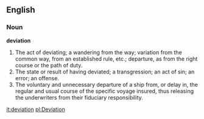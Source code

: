 ==English==

===Noun===

'''deviation'''

#The act of deviating; a wandering from the way; variation from the common way, from an established rule, etc.; departure, as from the right course or the path of duty.
#The state or result of having deviated; a transgression; an act of sin; an error; an offense.
#The voluntary and unnecessary departure of a ship from, or delay in, the regular and usual course of the specific voyage insured, thus releasing the underwriters from their fiduciary responsibility.

[[it:deviation]]
[[pl:Deviation]]